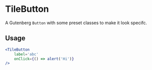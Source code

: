# TileButton

A Gutenberg `Button` with some preset classes to make it look specifc.

## Usage

```jsx
<TileButton
	label='abc'
	onClick={() => alert('Hi')}
/>
```
